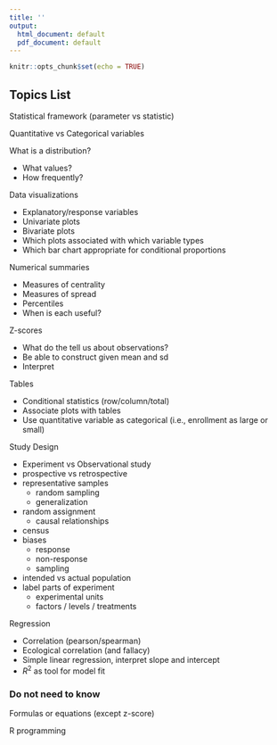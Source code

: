 ---
title: ''
output:
  html_document: default
  pdf_document: default
---

```{r setup, include=FALSE}
knitr::opts_chunk$set(echo = TRUE)
```

## Topics List

Statistical framework (parameter vs statistic)

Quantitative vs Categorical variables

What is a distribution?

- What values?
- How frequently?

Data visualizations

- Explanatory/response variables
- Univariate plots
- Bivariate plots
- Which plots associated with which variable types
- Which bar chart appropriate for conditional proportions

Numerical summaries

- Measures of centrality
- Measures of spread
- Percentiles
- When is each useful?

Z-scores

- What do the tell us about observations?
- Be able to construct given mean and sd
- Interpret

Tables

- Conditional statistics (row/column/total)
- Associate plots with tables
- Use quantitative variable as categorical (i.e., enrollment as large or small)

Study Design

- Experiment vs Observational study
- prospective vs retrospective
- representative samples
  - random sampling
  - generalization
- random assignment
  - causal relationships
- census
- biases
  - response
  - non-response
  - sampling
- intended vs actual population
- label parts of experiment
  - experimental units
  - factors / levels / treatments

Regression

- Correlation (pearson/spearman)
- Ecological correlation (and fallacy)
- Simple linear regression, interpret slope and intercept
- $R^2$ as tool for model fit


### Do not need to know

Formulas or equations (except z-score)

R programming